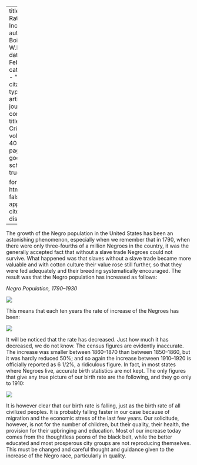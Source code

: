 
---
title: 'Our Rate of Increase'
author: Du Bois, W.E.B.
date: Feb. 1933
categories: 
  - ""
citation: 
  type: article-journal
  container-title: The Crisis
  volume: 40
  issue: 2
  page: 44
google-scholar: true

format:
  html:
    toc: false
    appendix-cite-as: display
---


The  growth of the Negro  population in the United States has been an astonishing phenomenon, especially when we remember that in 1790, when there were only three-fourths of a million Negroes in the country, it was the generally accepted fact that without a slave trade Negroes could not survive. What happened was that slaves without a slave trade became more valuable and with cotton culture their value rose still further, so that they were fed adequately and their breeding systematically encouraged. The result was that the Negro population has increased as follows:

*Negro Population, 1790--1930*

![](../../../Images/increase_1.png)

 This means that each ten years the rate of increase of the Negroes has been:

![](../../../Images/increase_2.png)

It will be noticed that the rate has decreased. Just how much it has decreased, we do not know. The census figures are evidently inaccurate. The increase was smaller between 1860--1870 than between 1850--1860, but it was hardly reduced 50%; and so again the increase between 1910--1920 is officially reported as 6 1/2%, a ridiculous figure. In fact, in most states where Negroes live, accurate birth statistics are not kept. The only figures that give any true picture of our birth rate are the following, and they go only to 1910:

![](../../../Images/increase_3.png)

It is however clear that our birth rate is falling, just as the birth rate of all civilized peoples. It is probably falling faster in our case because of migration and the economic stress of the last few years. Our solicitude, however, is not for the number of children, but their quality, their health, the provision for their upbringing and education. Most of our increase today comes from the thoughtless peons of the black belt, while the better educated and most prosperous city groups are not reproducing themselves. This must be changed and careful thought and guidance given to the increase of the Negro race, particularly in quality.


